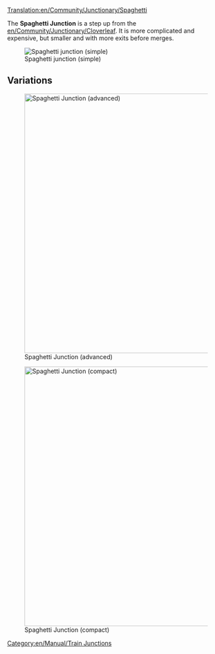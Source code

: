[[Translation:en/Community/Junctionary/Spaghetti]]
{{en/Community/Junctionary/Navigation}}

The '''Spaghetti Junction''' is a step up from the [[en/Community/Junctionary/Cloverleaf]].  It is more complicated and expensive, but smaller and with more exits before merges.

[[File:en/Community/Junctionary/Spaghetti.png|none|frame|Spaghetti junction (simple)]]

{{en/Community/Junctionary/Junction Criteria|Expensive|3|1|0|1|1|1|1|0|0|2|0||Broken down trains only affect left hand turns in one axis.|
*Handle a large number of trains at a time.
*Functions as a U in 2 of the 4 primary directions.
*Takes up a large amount of space.
*Trains merge before they split in one axis.
*Make it so your longest train can fit completely into one of the turning tracks without blocking the main line behind it.
*Area: 16 x 16
}}

==Variations==
[[File:en/Community/Junctionary/Spaghetti 2.png|none|thumb|600px|Spaghetti Junction (advanced)]]

[[File:en/Community/Junctionary/Spaghetti compact.jpeg|none|thumb|600px|Spaghetti Junction (compact)]]

[[Category:en/Manual/Train Junctions]]